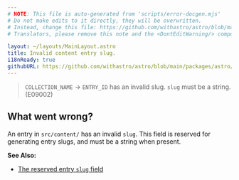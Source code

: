 ```yaml
---
# NOTE: This file is auto-generated from 'scripts/error-docgen.mjs'
# Do not make edits to it directly, they will be overwritten.
# Instead, change this file: https://github.com/withastro/astro/blob/main/packages/astro/src/core/errors/errors-data.ts
# Translators, please remove this note and the <DontEditWarning/> component.

layout: ~/layouts/MainLayout.astro
title: Invalid content entry slug.
i18nReady: true
githubURL: https://github.com/withastro/astro/blob/main/packages/astro/src/core/errors/errors-data.ts
---
```


<DontEditWarning />


> `COLLECTION_NAME` → `ENTRY_ID` has an invalid slug. `slug` must be a string. (E09002)

## What went wrong?
An entry in `src/content/` has an invalid `slug`. This field is reserved for generating entry slugs, and must be a string when present.

**See Also:**
-  [The reserved entry `slug` field](/en/guides/content-collections/)


